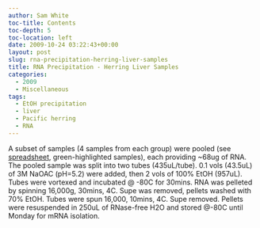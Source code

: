 ```yaml
---
author: Sam White
toc-title: Contents
toc-depth: 5
toc-location: left
date: 2009-10-24 03:22:43+00:00
layout: post
slug: rna-precipitation-herring-liver-samples
title: RNA Precipitation - Herring Liver Samples
categories:
  - 2009
  - Miscellaneous
tags:
  - EtOH precipitation
  - liver
  - Pacific herring
  - RNA
---
```


A subset of samples (4 samples from each group) were pooled (see [spreadsheet](https://spreadsheets.google.com/ccc?key=0AmS_90rPaQMzdE9lOE1YaWdwVm9RN0lPTG11S2E2V2c&hl=en), green-highlighted samples), each providing ~68ug of RNA. The pooled sample was split into two tubes (435uL/tube). 0.1 vols (43.5uL) of 3M NaOAC (pH=5.2) were added, then 2 vols of 100% EtOH (957uL). Tubes were vortexed and incubated @ -80C for 30mins. RNA was pelleted by spinning 16,000g, 30mins, 4C. Supe was removed, pellets washed with 70% EtOH. Tubes were spun 16,000, 10mins, 4C. Supe removed. Pellets were resuspended in 250uL of RNase-free H2O and stored @-80C until Monday for mRNA isolation.
